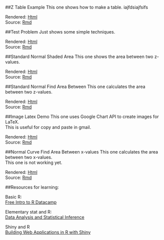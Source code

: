 
##Z Table Example
This one shows how to make a table. iajfdsiajfsifs 

Rendered: [Html](Table.html)  
Source: [Rmd](Table.Rmd) 

##Test Problem
Just shows some simple techniques.

Rendered: [Html](Test.html)  
Source: [Rmd](Test.Rmd) 

##Standard Normal Shaded Area
This one shows the area between two z-values.  

Rendered: [Html](StdNormalShadedArea.html)  
Source: [Rmd](StdNormalShadedArea.Rmd) 

##Standard Normal Find Area Between
This one calculates the area between two z-values.  

Rendered: [Html](StdNormalFindAreaBetween.html)  
Source: [Rmd](StdNormalFindAreaBetween.Rmd) 

##Image Latex Demo
This one uses Google Chart API to create images for LaTeX.  
This is useful for copy and paste in gmail.  

Rendered: [Html](ImageLatexDemo.html)  
Source: [Rmd](ImageLatexDemo.Rmd) 

##Normal Curve Find Area Between x-values
This one calculates the area between two x-values.  
This one is not working yet.

Rendered: [Html](NormalCurveAreaBetween.html)  
Source: [Rmd](NormalCurveAreaBetween.Rmd) 


##Resources for learning:

Basic R:  
[Free Intro to R Datacamp](https://www.datacamp.com/courses/free-introduction-to-r) 

Elementary stat and R:  
[Data Analysis and Statistical Inference](https://www.datacamp.com/community/open-courses/statistical-inference-and-data-analysis) 

Shiny and R  
[Building Web Applications in R with Shiny](https://www.datacamp.com/courses/building-web-applications-in-r-with-shiny)

